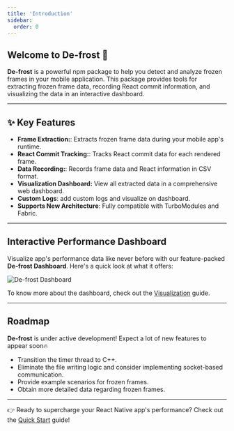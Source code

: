 ```yaml
---
title: 'Introduction'
sidebar:
  order: 0
---
```



## Welcome to **De-frost** 🚀

**De-frost** is a powerful npm package to help you detect and analyze frozen frames in your mobile application. This package provides tools for extracting frozen frame data, recording React commit information, and visualizing the data in an interactive dashboard.

---

## ✨ Key Features

- **Frame Extraction:**: Extracts frozen frame data during your mobile app's runtime.
- **React Commit Tracking:**: Tracks React commit data for each rendered frame.
- **Data Recording:**: Records frame data and React information in CSV format.
- **Visualization Dashboard:** View all extracted data in a comprehensive web dashboard.
- **Custom Logs**: add custom logs and visualize on dashboard.
- **Supports New Architecture**: Fully compatible with TurboModules and Fabric.

---

## Interactive Performance Dashboard

Visualize app's performance data like never before with our feature-packed **De-frost Dashboard**. Here's a quick look at what it offers:

<img src={gifsrc.src} alt="De-frost Dashboard" />

To know more about the dashboard, check out the [Visualization](../../api/cli/visualization) guide.

---

## Roadmap

**De-frost** is under active development! Expect a lot of new features to appear soon🔥

- Transition the timer thread to C++.
- Eliminate the file writing logic and consider implementing socket-based communication.
- Provide example scenarios for frozen frames.
- Obtain more detailed data regarding frozen frames.

---

👉 Ready to supercharge your React Native app's performance? Check out the [Quick Start](../quick-start) guide!
